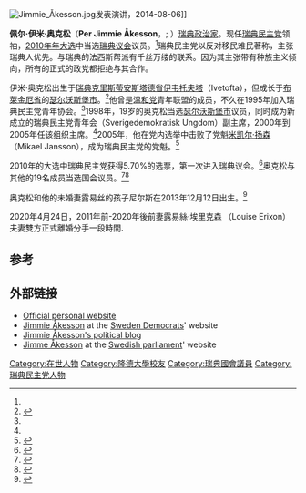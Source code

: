 {{Infobox officeholder
|name         = 伊米·奥克松<br>Jimmie Åkesson
|image        = Jimmie Åkesson inför partiledardebatt i SVT.jpg
|image_size   = 220
|caption      =奥克松在2014年党代会上
|office       = [[瑞典民主党|瑞典民主党]]领袖
|term_start   = 2005年5月7日
|term_end     = 
|predecessor  = [[米凯尔·扬森|米凯尔·扬森]]
|successor    = 
|office2      = [[瑞典议会|瑞典议会]][[延雪平省|延雪平省]]议员
|term_start2  = 2010年10月4日
|term_end2    = 
|predecessor2 = 
|successor2   = 
|birth_date   = {{Birth date and age|1979|5|17|df=yes}}
|birth_place  = [[瑞典|瑞典]][[克里斯蒂安斯塔德省|克里斯蒂安斯塔德省]][[布魯默拉市|布魯默拉市]]<ref name="expressen100918">{{cite news |title=Jimmie Åkesson håller så låg profil här |first=Lars |last=Lindström |newspaper=[[Expressen|Expressen]] |date=18 September 2010 |url=http://www.expressen.se/nyheter/val2010/1.2140342/jimmie-akesson-haller-sa-lag-profil-har |accessdate= |archive-url=https://web.archive.org/web/20100921104532/http://www.expressen.se/nyheter/val2010/1.2140342/jimmie-akesson-haller-sa-lag-profil-har |archive-date=2010-09-21 |dead-url=yes }}</ref>
|death_date   = 
|death_place  = 
|party        = [[瑞典民主党|瑞典民主党]]
|alma_mater   = [[隆德大學|隆德大學]]
|occupation   = 政治家
|profession   = 
|website      = 
|footnotes    = 
}}
[[File:Jimmie_Åkesson.jpg|thumb]]发表演讲，2014-08-06]]

'''佩尔·伊米·奥克松'''（'''Per Jimmie Åkesson'''，{{IPA-sv|ˈjɪmɪ ˈoːkɛ.ˈsɔn}}; {{bd|1979年|5月17日||}}）[[瑞典|瑞典]][[政治家|政治家]]。现任[[瑞典民主党|瑞典民主党]]领袖，[[2010年瑞典大选|2010年年大选]]中当选[[瑞典议会|瑞典议会]]议员。<ref name="parliament"/>瑞典民主党以反对移民难民著称，主张瑞典人优先。与瑞典的法西斯帮派有千丝万缕的联系。因为其主张带有种族主义倾向，所有的正式的政党都拒绝与其合作。

伊米·奥克松出生于[[瑞典|瑞典]][[克里斯蒂安斯塔德省|克里斯蒂安斯塔德省]][[伊韦托夫塔|伊韦托夫塔]]（Ivetofta），但成长于[[布萊金厄省|布萊金厄省]]的[[瑟尔沃斯堡市|瑟尔沃斯堡市]]。<ref name="pres">{{cite web |url=http://www.jimmieakesson.se/pres.php |title=Jimmie Åkesson - en kort presentation |publisher=Jimmie Åkesson |accessdate=3 October 2010 |language=sv |archive-date=2019-09-13 |archive-url=https://web.archive.org/web/20190913165458/http://www.jimmieakesson.se/pres.php |dead-url=no }}</ref>他曾是[[温和党|温和党]]青年联盟的成员，不久在1995年加入瑞典民主党青年协会。<ref name="pres"/>1998年，19岁的奥克松当选[[瑟尔沃斯堡市|瑟尔沃斯堡市]]议员，同时成为新成立的瑞典民主党青年会（Sverigedemokratisk Ungdom）副主席，2000年到2005年任该组织主席。<ref name="pres"/>2005年，他在党内选举中击败了党魁[[米凯尔·扬森|米凯尔·扬森]]（Mikael Jansson），成为瑞典民主党的党魁。<ref>{{cite web|url=http://www.telegraph.co.uk/news/worldnews/europe/eu/10823028/EU-elections-2014-I-can-hear-the-boots-of-the-1930s-marching-through-Europe.html|title=EU elections 2014: 'I can hear the boots of the 1930s marching through Europe' - Telegraph|date=14 May 2014|work=Telegraph.co.uk|accessdate=13 September 2014|archive-date=2020-12-07|archive-url=https://web.archive.org/web/20201207161053/https://www.telegraph.co.uk/news/worldnews/europe/eu/10823028/EU-elections-2014-I-can-hear-the-boots-of-the-1930s-marching-through-Europe.html|dead-url=no}}</ref>

2010年的大选中瑞典民主党获得5.70%的选票，第一次进入瑞典议会。<ref>{{cite web|url=http://edition.cnn.com/2010/WORLD/europe/09/20/sweden.election/|title=Swedish far-right leader: Success due to immigration backlash - CNN.com|publisher=|accessdate=13 September 2014|archive-date=2019-07-01|archive-url=https://web.archive.org/web/20190701051114/http://edition.cnn.com/2010/WORLD/europe/09/20/sweden.election/|dead-url=no}}</ref>奥克松与其他的19名成员当选国会议员。<ref name="parliament">{{cite web |url=http://www.riksdagen.se/webbnav/index.aspx?nid=1021 |title=Invalda valet 2010 |publisher=[[Parliament_of_Sweden|Parliament of Sweden]] |accessdate=22 September 2010 |language=sv |archive-date=2010-09-27 |archive-url=https://web.archive.org/web/20100927180133/http://www.riksdagen.se/webbnav/index.aspx?nid=1021 |dead-url=no }}</ref><ref>{{cite web|url=http://news.bbc.co.uk/2/hi/programmes/hardtalk/9372832.stm|title=BBC News - Hardtalk - Jimmie Akesson: Swedish immigration is 'extreme'|publisher=|accessdate=13 September 2014|archive-date=2020-11-23|archive-url=https://web.archive.org/web/20201123165251/http://news.bbc.co.uk/2/hi/programmes/hardtalk/9372832.stm|dead-url=no}}</ref>

奥克松和他的未婚妻露易丝的孩子尼尔斯在2013年12月12日出生。<ref>{{cite web|url=http://www.aftonbladet.se/nyheter/article18010463.ab|title=Jimmie Åkesson har fått en son - Nyheter - Aftonbladet|work=Aftonbladet|accessdate=13 September 2014|archive-date=2017-01-22|archive-url=https://web.archive.org/web/20170122044929/http://www.aftonbladet.se/nyheter/article18010463.ab|dead-url=no}}</ref>

2020年4月24日，2011年前-2020年後前妻露易絲·埃里克森 （Louise Erixon）夫妻雙方正式離婚分手一段時間.
==参考==
{{Reflist|2}}

==外部链接==
* [http://www.jimmieakesson.se/ Official personal website] {{Wayback|url=http://www.jimmieakesson.se/ |date=20201127045305 }} {{sv icon}}
* [https://web.archive.org/web/20100702002909/http://sverigedemokraterna.se/vart-parti/jimmie-akesson-sverigedemokraternas-partiledare/ Jimmie Åkesson] at the [[Sweden_Democrats|Sweden Democrats]]' website {{sv icon}}
* [http://www.sdkuriren.se/blog/index.php/akesson Jimmie Åkesson's political blog] {{Wayback|url=http://www.sdkuriren.se/blog/index.php/akesson |date=20100817215044 }} {{sv icon}}
* [http://www.riksdagen.se/Webbnav/index.aspx?nid=1811&iid=051207517226 Jimme Åkesson] {{Wayback|url=http://www.riksdagen.se/Webbnav/index.aspx?nid=1811&iid=051207517226 |date=20110717142333 }} at the [[Parliament_of_Sweden|Swedish parliament]]' website


{{Authority control}}

{{DEFAULTSORT:Akesson, Jimmie}}
[[Category:在世人物|Category:在世人物]]
[[Category:隆德大學校友|Category:隆德大學校友]]
[[Category:瑞典國會議員|Category:瑞典國會議員]]
[[Category:瑞典民主党人物|Category:瑞典民主党人物]]